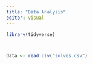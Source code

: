 ```yaml
---
title: "Data Analysis"
editor: visual
---
```



```r
library(tidyverse)



data <- read.csv("solves.csv")
```


